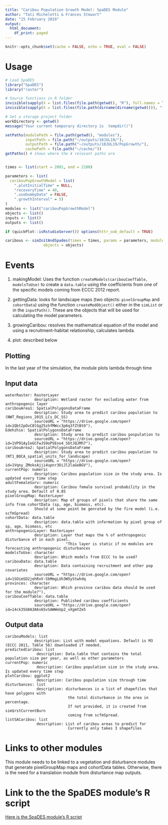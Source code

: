 ```yaml
---
title: "Caribou Population Growth Model: SpaDES Module"
author: "Tati Micheletti & Frances Stewart"
date: "15 February 2019"
output:
  html_document:
    df_print: paged
---
```


```r
knitr::opts_chunk$set(cache = FALSE, echo = TRUE, eval = FALSE)
```

# Usage

```r
# Load SpaDES
library("SpaDES")
library("raster")

# Source functions in R folder
invisible(sapply(X = list.files(file.path(getwd(), "R"), full.names = TRUE), FUN = source))
invisible(sapply(X = list.files(file.path(dirname(dirname(getwd())), "functions"), full.names = TRUE), FUN = source))

# Set a storage project folder
workDirectory <- getwd()
message("Your current temporary directory is  tempdir()")

setPaths(modulePath = file.path(getwd(), "modules"), 
         inputPath = file.path("~/outputs/10JUL19/"), 
         outputPath = file.path("~/outputs/10JUL19/PopGrowth/"), 
         cachePath = file.path("~/cache/"))
getPaths() # shows where the 4 relevant paths are


times <- list(start = 2001, end = 2100)

parameters <- list(
  caribouPopGrowthModel = list(
    ".plotInitialTime" = NULL,
    "recoveryTime" = 40,
    ".useDummyData" = FALSE,
    ".growthInterval" = 5)
)
modules <- list("caribouPopGrowthModel")
objects <- list()
inputs <- list()
outputs <- list()

if (quickPlot::isRstudioServer()) options(httr_oob_default = TRUE)

caribous <- simInitAndSpades(times = times, params = parameters, modules = modules,
                 objects = objects)

```

# Events

1. makingModel: Uses the function `createModels(caribouCoefTable, modelsToUse)` to create a `data.table` using the coefficients from one of the specific models coming from ECCC 2012 report.   

2. gettingData:  looks for landscape maps (two objects: `pixelGroupMap` and `cohortData`) using the function `createModObject()` either in the `simList` or in the `inputPath()`. These are the objects that will be used for calculating the model parameters.  

3. growingCaribou: resolves the mathematical equation of the model and using a recruitment-habitat relationship, calculates lambda.     

4. plot: described below

## Plotting

In the last year of the simulation, the module plots lambda through time

## Input data

    waterRaster: RasterLayer
                 desription: Wetland raster for excluding water from anthropogenic layer
    caribouArea1: SpatialPolygonsDataFrame
                 desription: Study area to predict caribou population to (NWT_Regions_2015_LCs_DC_SS)
                 sourceURL = "https://drive.google.com/open?id=1Qbt2pOvC8lGg25zhfMWcc3p6q3fZtBtO"),
    Edehzhie: SpatialPolygonsDataFrame
                 desription: Study area to predict caribou pospulation to
                 sourceURL = "https://drive.google.com/open?id=1VP91AyIeGCFwJS9oPSEno4_SbtJQJMh7"),
    caribouArea2: SpatialPolygonsDataFrame
                 desription: Study area to predict caribou population to (NT1_BOCA_spatial_units_for_landscape)
                 sourceURL = "https://drive.google.com/open?id=1Vqny_ZMoksAjji4upnr3OiJl2laGeBGV"),
    currentPop: numeric 
                 desription: Caribou population size in the study area. Is updated every time step
    adultFemaleSurv: numeric 
                 desription: Caribou female survival probability in the study area. Default of 0.85
    pixelGroupMap: RasterLayer
                 desription: Map of groups of pixels that share the same info from cohortData (sp, age, biomass, etc).
                 Should at some point be genrated by the fire model (i.e. scfmSpread)
    cohortData: data.table
                 desription: data.table with information by pixel group of sp, age, biomass, etc
    anthropogenicLayer: RasterLayer
                 desription: Layer that maps the % of anthropogenic disturbance of in each pixel. 
                               "This layer is static if no modules are forecasting anthropogenic disturbances
    modelsToUse: character 
                 desription: Which models from ECCC to be used?
    caribouData: data.table 
                 desription: Data containing recruitment and other pop covariates 
                 sourceURL = "https://drive.google.com/open?id=1SOimSD2jehRxV-SbMmgLUh3W5yStwhdq
    provinces: character 
                 desription: Which province caribou data should be used for the module?"),
    caribouCoefTable: data.table 
                 desription: Published caribou coefficients 
                 sourceURL = "https://drive.google.com/open?id=14ck35G8A3A6s65vSAWWeUp2_vXgmYZe5

## Output data

    caribouModels: list
                 description: List with model equations. Default is M3 (ECCC 2011, Table 56) downloaded if needed.
    predictedCaribou: list
                  description: Data.table that contains the total population size per year, as well as other parameters
    currentPop: numeric
                  description: Caribou population size in the study area. Is updated every time step
    plotCaribou: ggplot2
                  description: Caribou population size through time
    disturbances: list
                  description: disturbances is a list of shapefiles that have polygons with 
                                the total disturbance in the area in percentage.
                                If not provided, it is created from sim$rstCurrentBurn
                                coming from scfmSpread.
    listSACaribou: list
                  description: List of caribou areas to predict for
                                Currently only takes 3 shapefiles

# Links to other modules

This module needs to be linked to a vegetation and disturbance modules that generate pixelGroupMap maps and cohortData tables. Otherwise, there is the need for a translation module from disturtance map outputs.

# Link to the the SpaDES module's R script

[Here is the SpaDES module's R script](https://github.com/tati-micheletti/caribouPopGrowthModel/blob/master/caribouPopGrowthModel.R)

